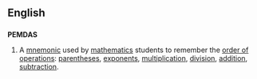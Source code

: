 ==English==

==={{initialism-old|en}}===
'''PEMDAS'''

# A [[mnemonic]] used by [[mathematics]] students to remember the [[order of operations]]: [[parentheses]], [[exponent]]s, [[multiplication]], [[division]], [[addition]], [[subtraction]].